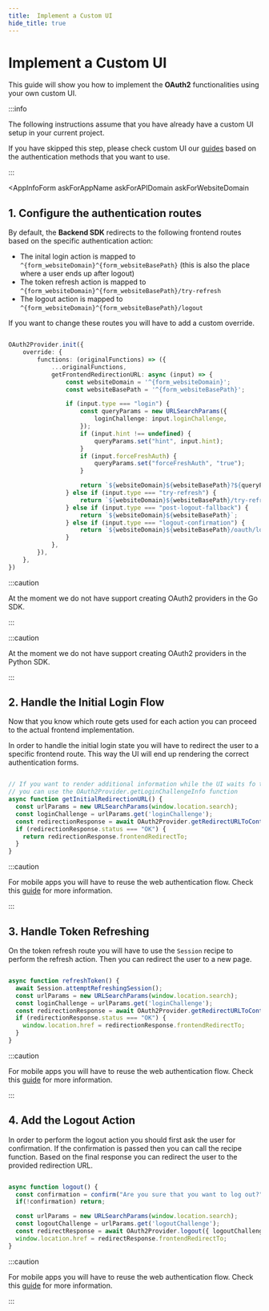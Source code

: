 ```yaml
---
title:  Implement a Custom UI
hide_title: true
---
```



# Implement a Custom UI

This guide will show you how to implement the **OAuth2** functionalities using your own custom UI.

:::info

The following instructions assume that you have already have a custom UI setup in your current project.

If you have skipped this step, please check custom UI our [guides](/docs) based on the authentication methods that you want to use.

:::


<CoreInjector defaultValue="https://<your-core-identifier>.aws.supertokens.io" showTenantId={false}>

<AppInfoForm
    askForAppName
    askForAPIDomain
    askForWebsiteDomain
>

## 1. Configure the authentication routes

By default, the **Backend SDK** redirects to the following frontend routes based on the specific authentication action:

- The inital login action is mapped to `^{form_websiteDomain}^{form_websiteBasePath}` (this is also the place where a user ends up after logout)
- The token refresh action is mapped to `^{form_websiteDomain}^{form_websiteBasePath}/try-refresh`
- The logout action is mapped to `^{form_websiteDomain}^{form_websiteBasePath}/logout`

If you want to change these routes you will have to add a custom override.

<BackendSDKTabs>

<TabItem value="nodejs">

```typescript

OAuth2Provider.init({
    override: {
        functions: (originalFunctions) => ({
            ...originalFunctions,
            getFrontendRedirectionURL: async (input) => {
                const websiteDomain = '^{form_websiteDomain}'; 
                const websiteBasePath = '^{form_websiteBasePath}';

                if (input.type === "login") {
                    const queryParams = new URLSearchParams({
                        loginChallenge: input.loginChallenge,
                    });
                    if (input.hint !== undefined) {
                        queryParams.set("hint", input.hint);
                    }
                    if (input.forceFreshAuth) {
                        queryParams.set("forceFreshAuth", "true");
                    }

                    return `${websiteDomain}${websiteBasePath}?${queryParams.toString()}`;
                } else if (input.type === "try-refresh") {
                    return `${websiteDomain}${websiteBasePath}/try-refresh?loginChallenge=${input.loginChallenge}`;
                } else if (input.type === "post-logout-fallback") {
                    return `${websiteDomain}${websiteBasePath}`;
                } else if (input.type === "logout-confirmation") {
                    return `${websiteDomain}${websiteBasePath}/oauth/logout?logoutChallenge=${input.logoutChallenge}`;
                }
            },
        }),
    },
})

```

</TabItem>

<TabItem value="go">

:::caution

At the moment we do not have support creating OAuth2 providers in the Go SDK.

:::

</TabItem>

<TabItem value="python">

:::caution

At the moment we do not have support creating OAuth2 providers in the Python SDK.

:::

</TabItem>

</BackendSDKTabs>

## 2. Handle the Initial Login Flow 

Now that you know which route gets used for each action you can proceed to the actual frontend implementation.

In order to handle the initial login state you will have to redirect the user to a specific frontend route. This way the UI will end up rendering the correct authentication forms. 

<FrontendCustomUITabs>

<TabItem value="web">

```typescript

// If you want to render additional information while the UI waits fo the redirection URL
// you can use the OAuth2Provider.getLoginChallengeInfo function
async function getInitialRedirectionURL() {
  const urlParams = new URLSearchParams(window.location.search);
  const loginChallenge = urlParams.get('loginChallenge');
  const redirectionResponse = await OAuth2Provider.getRedirectURLToContinueOAuthFlow({ loginChallenge });
  if (redirectionResponse.status === "OK") {
    return redirectionResponse.frontendRedirectTo;
  }
}

```

</TabItem>

<TabItem value="mobile">

:::caution

For mobile apps you will have to reuse the web authentication flow. Check this [guide](/docs/oauth/reuse-website-login) for more information.

:::

</TabItem>

</FrontendCustomUITabs>



## 3. Handle Token Refreshing

On the token refresh route you will have to use the `Session` recipe to perform the refresh action.
Then you can redirect the user to a new page.

<FrontendCustomUITabs>

<TabItem value="web">

```typescript

async function refreshToken() {
  await Session.attemptRefreshingSession();
  const urlParams = new URLSearchParams(window.location.search);
  const loginChallenge = urlParams.get('loginChallenge');
  const redirectionResponse = await OAuth2Provider.getRedirectURLToContinueOAuthFlow({ loginChallenge });
  if (redirectionResponse.status === "OK") {
    window.location.href = redirectionResponse.frontendRedirectTo;
  }
}

```

</TabItem>

<TabItem value="mobile">

:::caution

For mobile apps you will have to reuse the web authentication flow. Check this [guide](/docs/oauth/reuse-website-login) for more information.

:::

</TabItem>

</FrontendCustomUITabs>

## 4. Add the Logout Action

In order to perform the logout action you should first ask the user for confirmation.
If the confirmation is passed then you can call the recipe function.
Based on the final response you can redirect the user to the provided redirection URL.

<FrontendCustomUITabs>

<TabItem value="web">

```typescript

async function logout() {
  const confirmation = confirm("Are you sure that you want to log out?");
  if(!confirmation) return;

  const urlParams = new URLSearchParams(window.location.search);
  const logoutChallenge = urlParams.get('logoutChallenge');
  const redirectResponse = await OAuth2Provider.logout({ logoutChallenge });
  window.location.href = redirectResponse.frontendRedirectTo;
}

```

</TabItem>

<TabItem value="mobile">

:::caution

For mobile apps you will have to reuse the web authentication flow. Check this [guide](/docs/oauth/reuse-website-login) for more information.

:::

</TabItem>

</FrontendCustomUITabs>


</AppInfoForm>

</CoreInjector>
